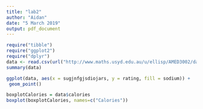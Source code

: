```yaml
---
title: "lab2"
author: "Aidan"
date: "5 March 2019"
output: pdf_document
---
```


```r
require("tibble")
require("ggplot2")
require("dplyr")
data <- read.csv(url("http://www.maths.usyd.edu.au/u/ellisp/AMED3002/data/Cereal.csv"))
summary(data)

ggplot(data, aes(x = sugjnfgjsdiojars, y = rating, fill = sodium)) +
 geom_point()

boxplotCalories = data$calories
boxplot(boxplotCalories, names=c("Calories"))

```


